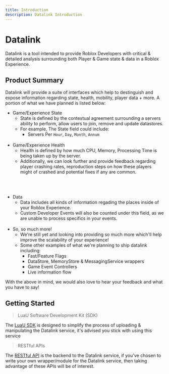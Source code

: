 ```yaml
---
title: Introduction
description: Datalink Introduction
---
```



# Datalink
Datalink is a tool intended to provide Roblox Developers with critical & detailed analysis surrounding both Player & Game state & data in a Roblox Experience.

## Product Summary
Datalink will provide a suite of interfaces which help to destinguish and expose information regarding state, health, mobility, player data + more. A portion of what we have planned is listed below:

- Game/Experience State
	- State is defined by the contextual agreement surrounding a servers ability to perform, allow users to join, remove and update datastores. 
	- For example, The State field could include:
		- Servers Per `Hour`, `Day`, `Month`, `Annum`
<br> </br>
- Game/Experience Health
	- Health is defined by how much CPU, Memory, Processing Time is being taken up by the server.
	- Additionally, we can look further and provide feedback regarding player crashing rates, reproduction steps on how these players might of crashed and potential fixes if any are common.

<br> </br>
- Data
	- Data includes all kinds of information regading the places inside of your Roblox Experience.
	- Custom Developer Events will also be counted under this field, as we are unable to process specifics in your events.
<br> </br>
- So, so much more!
	- We're still yet and looking into providing so much more which'll help improve the scalability of your experience!
	- Some other examples of what we're planning to ship datalink including:
		- Fast/Feature Flags
		- DataStore, MemoryStore & MessagingService wrappers
		- Game Event Controllers
		- Live information flow

With the above in mind, we would also love to hear your feedback and what you have to say!

## Getting Started
> LuaU Software Development Kit (SDK)

The [LuaU SDK](https://docs.datalink.dev/sdks/installation) is designed to simplify the process of uploading & manipulating the Datalink service, it's advised you stick with using this service

> RESTful APIs

The [RESTful API](https://docs.datalink.dev/reference/api_reference/overview) is the backend to the Datalink service, if you've chosen to write your own wrapper/module for the Datalink service, then taking advantage of these APIs will be of interest.

